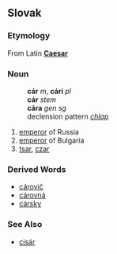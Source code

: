 == Slovak ==
=== Etymology ===
From Latin '''[[Caesar]]'''
=== Noun ===
:'''cár''' ''m'', '''cári''' ''pl''
:'''cár''' ''stem''
:'''cára''' ''gen sg''
:declension pattern ''[[Slovak declension pattern chlap|chlap]]''
# [[emperor]] of Russia
# [[emperor]] of Bulgaria
# [[tsar]], [[czar]]
=== Derived Words ===
* [[cárovič]]
* [[cárovná]]
* [[cársky]]
=== See Also ===
* [[cisár#Slovak|cisár]]